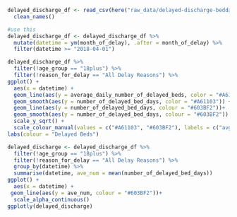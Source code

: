 ```r
delayed_discharge_df <- read_csv(here("raw_data/delayed-discharge-beddays-health-board.csv")) %>%
  clean_names()

```

```r
#use this
delayed_discharge_df <- delayed_discharge_df %>% 
  mutate(datetime = ym(month_of_delay), .after = month_of_delay) %>% 
  filter(datetime >= "2018-04-01")
```


```r
delayed_discharge_df %>% 
  filter(!age_group == "18plus") %>% 
  filter(!reason_for_delay == "All Delay Reasons") %>% 
ggplot() + 
  aes(x = datetime) +
  geom_line(aes(y = average_daily_number_of_delayed_beds, color = "#A61103")) + 
  geom_smooth(aes(y = number_of_delayed_bed_days, color = "#A61103")) +
  geom_line(aes(y = number_of_delayed_bed_days, colour = "#603BF2"))+
  geom_smooth(aes(y = number_of_delayed_bed_days, colour = "#603BF2")) +
  scale_y_sqrt() +
  scale_colour_manual(values = c("#A61103", "#603BF2"), labels = c("avg_daily","number of days")) +
labs(colour = "Delayed Beds")

```



```r
delayed_discharge <- delayed_discharge_df %>% 
  filter(!age_group == "18plus") %>% 
  filter(!reason_for_delay == "All Delay Reasons") %>% 
  group_by(datetime) %>% 
  summarise(datetime, ave_num = mean(number_of_delayed_bed_days)) 
ggplot() + 
  aes(x = datetime) +
 geom_line(aes(y = ave_num, colour = "#603BF2"))+
  scale_alpha_continuous() 
ggplotly(delayed_discharge)
```




